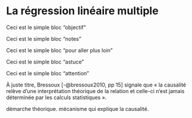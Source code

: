 # La régression linéaire multiple {#chapitre4}

::: {.bloc_objectif .bloc_objectif_png data-latex="{blocs/objectif}"}
Ceci est le simple bloc "objectif"
:::

::: {.bloc_notes .bloc_notes_png data-latex="{blocs/notes}"}
Ceci est le simple bloc "notes"
:::

::: {.bloc_aller_loin .bloc_aller_loin_png data-latex="{blocs/aller_loin}"}
Ceci est le simple bloc "pour aller plus loin"
:::

::: {.bloc_astuce .bloc_astuce_png data-latex="{blocs/astuce}"}
Ceci est le simple bloc "astuce"
:::

::: {.bloc_attention .bloc_attention_png data-latex="{blocs/attention}"}
Ceci est le simple bloc "attention"
:::


À juste titre, Bressoux [-@bressoux2010, pp 15] signale que « la causalité relève d'une interprétation théorique de la relation et celle-ci n'est jamais déterminée par les calculs statistiques ».

démarche théorique.
mécanisme qui explique la causalité.
